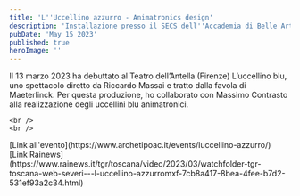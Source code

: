 ```yaml
---
title: 'L''Uccellino azzurro - Animatronics design'
description: 'Installazione presso il SECS dell''Accademia di Belle Arti di Carrara, parte della mostra TUTTE LE MACCHINE AL POTERE'
pubDate: 'May 15 2023'
published: true
heroImage: ''
---
```



<ImageWithShadow src="/images/exps/uccellino-blu/23-03-17_uccellino_cover.webp"></ImageWithShadow>

<Paragraph>
    Il 13 marzo 2023 ha debuttato al Teatro dell’Antella (Firenze) L’uccellino blu, uno spettacolo diretto da Riccardo Massai e tratto dalla favola di Maeterlinck. Per questa produzione, ho collaborato con Massimo Contrasto alla realizzazione degli uccellini blu animatronici.
</Paragraph>

    <br />
    <br />
<Paragraph>
    [Link all'evento](https://www.archetipoac.it/events/luccellino-azzurro/)
    <br />
    [Link Rainews](https://www.rainews.it/tgr/toscana/video/2023/03/watchfolder-tgr-toscana-web-severi---l-uccellino-azzurromxf-7cb8a417-8bea-4fee-b7d2-531ef93a2c34.html)
</Paragraph>
